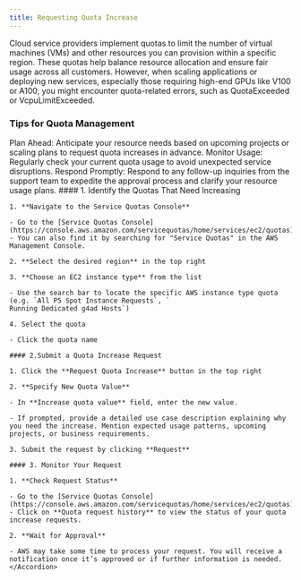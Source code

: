 ```yaml
---
title: Requesting Quota Increase
---
```


Cloud service providers implement quotas to limit the number of virtual machines (VMs) and other resources you can provision within a specific region. These quotas help balance resource allocation and ensure fair usage across all customers. However, when scaling applications or deploying new services, especially those requiring high-end GPUs like V100 or A100, you might encounter quota-related errors, such as QuotaExceeded or VcpuLimitExceeded.

### Tips for Quota Management

<Tip>
  Plan Ahead: Anticipate your resource needs based on upcoming projects or
  scaling plans to request quota increases in advance.
</Tip>

<Tip>
  Monitor Usage: Regularly check your current quota usage to avoid unexpected
  service disruptions.
</Tip>

<Tip>
  Respond Promptly: Respond to any follow-up inquiries from the support team to
  expedite the approval process and clarify your resource usage plans.
</Tip>

<AccordionGroup>
  <Accordion title="AWS">
    #### 1. Identify the Quotas That Need Increasing

    1. **Navigate to the Service Quotas Console**

    - Go to the [Service Quotas Console](https://console.aws.amazon.com/servicequotas/home/services/ec2/quotas).
    - You can also find it by searching for "Service Quotas" in the AWS Management Console.

    2. **Select the desired region** in the top right

    3. **Choose an EC2 instance type** from the list

    - Use the search bar to locate the specific AWS instance type quota (e.g. `All P5 Spot Instance Requests`, `
    Running Dedicated g4ad Hosts`)

    4. Select the quota

    - Click the quota name

    #### 2.Submit a Quota Increase Request

    1. Click the **Request Quota Increase** button in the top right

    2. **Specify New Quota Value**

    - In **Increase quota value** field, enter the new value.

    - If prompted, provide a detailed use case description explaining why you need the increase. Mention expected usage patterns, upcoming projects, or business requirements.

    3. Submit the request by clicking **Request**

    #### 3. Monitor Your Request

    1. **Check Request Status**

    - Go to the [Service Quotas Console](https://console.aws.amazon.com/servicequotas/home/services/ec2/quotas).
    - Click on **Quota request history** to view the status of your quota increase requests.

    2. **Wait for Approval**

    - AWS may take some time to process your request. You will receive a notification once it’s approved or if further information is needed.
    </Accordion>

</AccordionGroup>
